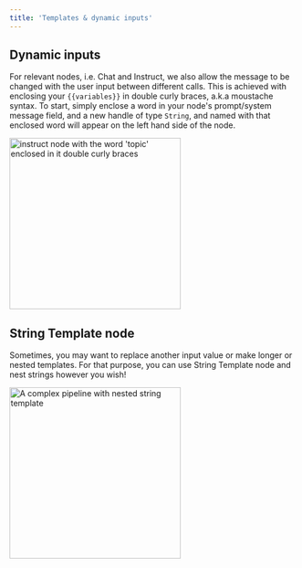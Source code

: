 ```yaml
---
title: 'Templates & dynamic inputs'
---
```


## Dynamic inputs

For relevant nodes, i.e. Chat and Instruct, we also allow the message to be changed with the user input between different calls. This is achieved with enclosing your `{{variables}}` in double curly braces, a.k.a moustache syntax. To start, simply enclose a word in your node's prompt/system message field, and a new handle of type `String`, and named with that enclosed word will appear on the left hand side of the node.

<img height="300" src="/images/pipeline-builder/string-template-simple.png" alt="instruct node with the word 'topic' enclosed in it double curly braces"/>

## String Template node

Sometimes, you may want to replace another input value or make longer or nested templates. For that purpose, you can use String Template node and nest strings however you wish!

<img height="300" src="/images/pipeline-builder/string-template-nested.png" alt="A complex pipeline with nested string template"/>